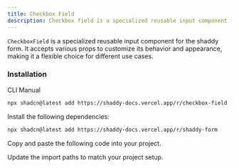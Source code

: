 ```yaml
---
title: Checkbox Field
description: Checkbox field is a specialized reusable input component for shaddy form.
---
```


`CheckboxField` is a specialized reusable input component for the shaddy form. It accepts various props to customize its behavior and appearance, making it a flexible choice for different use cases.

<ComponentPreview name="checkbox-field-example"/>

### Installation

<CodeTabs>

<TabsList>
  <TabsTrigger value="cli">CLI</TabsTrigger>
  <TabsTrigger value="manual">Manual</TabsTrigger>
</TabsList>

<TabsContent value="cli">

```bash
npx shadcn@latest add https://shaddy-docs.vercel.app/r/checkbox-field
```

</TabsContent>

<TabsContent value="manual">

<Steps>

<Step>Install the following dependencies:</Step>

```bash
npx shadcn@latest add https://shaddy-docs.vercel.app/r/shaddy-form
```

<Step>Copy and paste the following code into your project.</Step>

<ComponentSource name="checkbox-field" />

<Step>Update the import paths to match your project setup.</Step>

</Steps>

</TabsContent>

</CodeTabs>